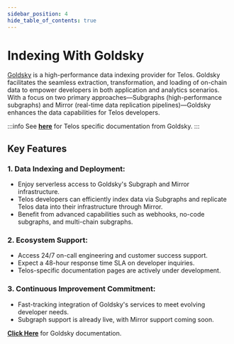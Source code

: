---
sidebar_position: 4
hide_table_of_contents: true
---

# Indexing With Goldsky

[Goldsky](https://goldsky.com/) is a high-performance data indexing provider for Telos. Goldsky facilitates the seamless extraction, transformation, and loading of on-chain data to empower developers in both application and analytics scenarios. With a focus on two primary approaches—Subgraphs (high-performance subgraphs) and Mirror (real-time data replication pipelines)—Goldsky enhances the data capabilities for Telos developers.

:::info
See [**here**](https://docs.goldsky.com/chains/telos) for Telos specific documentation from Goldsky.
:::

## Key Features

### 1. Data Indexing and Deployment:

- Enjoy serverless access to Goldsky's Subgraph and Mirror infrastructure.
- Telos developers can efficiently index data via Subgraphs and replicate Telos data into their infrastructure through Mirror.
- Benefit from advanced capabilities such as webhooks, no-code subgraphs, and multi-chain subgraphs.

### 2. Ecosystem Support:

- Access 24/7 on-call engineering and customer success support.
- Expect a 48-hour response time SLA on developer inquiries.
- Telos-specific documentation pages are actively under development.

### 3. Continuous Improvement Commitment:

- Fast-tracking integration of Goldsky's services to meet evolving developer needs.
- Subgraph support is already live, with Mirror support coming soon.


[**Click Here**](https://docs.goldsky.com/chains/telos) for Goldsky documentation.